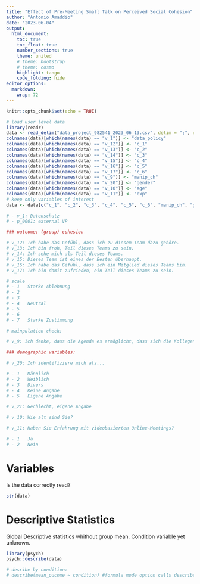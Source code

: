 ```yaml
---
title: "Effect of Pre-Meeting Small Talk on Perceived Social Cohesion"
author: "Antonio Amaddio"
date: "2023-06-04"
output:
  html_document:
    toc: true
    toc_float: true
    number_sections: true
    theme: united
    # theme: bootstrap
    # theme: cosmo
    highlight: tango
    code_folding: hide
editor_options: 
  markdown: 
    wrap: 72
---
```


```r
knitr::opts_chunk$set(echo = TRUE)
```

```r
# load user level data
library(readr)
data <- read_delim("data_project_982541_2023_06_13.csv", delim = ";", escape_double = FALSE, trim_ws = TRUE)
colnames(data)[which(names(data) == "v_1")] <- "data_policy"
colnames(data)[which(names(data) == "v_12")] <- "c_1"
colnames(data)[which(names(data) == "v_13")] <- "c_2"
colnames(data)[which(names(data) == "v_14")] <- "c_3"
colnames(data)[which(names(data) == "v_15")] <- "c_4"
colnames(data)[which(names(data) == "v_16")] <- "c_5"
colnames(data)[which(names(data) == "v_17")] <- "c_6"
colnames(data)[which(names(data) == "v_9")] <- "manip_ch"
colnames(data)[which(names(data) == "v_20")] <- "gender"
colnames(data)[which(names(data) == "v_10")] <- "age"
colnames(data)[which(names(data) == "v_11")] <- "exp"
# keep only variables of interest
data <- data[c("c_1", "c_2", "c_3", "c_4", "c_5", "c_6", "manip_ch", "gender", "age", "exp")]

# - v_1: Datenschutz
# - p_0001: external VP

### outcome: (group) cohesion

# v_12: Ich habe das Gefühl, dass ich zu diesem Team dazu gehöre.
# v_13: Ich bin froh, Teil dieses Teams zu sein.
# v_14: Ich sehe mich als Teil dieses Teams.
# v_15: Dieses Team ist eines der Besten überhaupt.
# v_16: Ich habe das Gefühl, dass ich ein Mitglied dieses Teams bin.
# v_17: Ich bin damit zufrieden, ein Teil dieses Teams zu sein.

# scale
# - 1	Starke Ablehnung
# - 2	 
# - 3	 
# - 4	Neutral
# - 5	 
# - 6	 
# - 7	Starke Zustimmung

# mainpulation check:

# v_9: Ich denke, dass die Agenda es ermöglicht, dass sich die Kollegen und Kolleginnen besser kennenlernen können.

### demographic variables:

# v_20: Ich identifiziere mich als...

# - 1	Männlich
# - 2	Weiblich
# - 3	Divers
# - 4	Keine Angabe
# - 5	Eigene Angabe

# v_21: Gechlecht, eigene Angabe

# v_10: Wie alt sind Sie?

# v_11: Haben Sie Erfahrung mit videobasierten Online-Meetings?

# - 1	Ja
# - 2	Nein
```


# Variables

Is the data correctly read?

```r
str(data)
```

# Descriptive Statistics

Global Descriptive statistics whithout group mean. Condition variable yet unknown.

```r
library(psych)
psych::describe(data)

# desribe by condition:
# describe(mean_oucome ~ condition) #formula mode option calls describeBy for the entire data frame

```